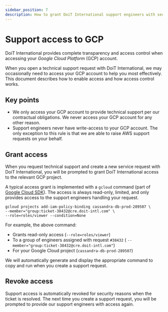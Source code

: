 ```yaml
---
sidebar_position: 7
description: How to grant DoiT International support engineers with secure, read-only access to your GCP account
---
```


# Support access to GCP

DoiT International provides complete transparency and access control when accessing your _Google Cloud Platform_ (GCP) account.

When you open a technical support request with DoiT International, we may occasionally need to access your GCP account to help you most effectively. This document describes how to enable access and how access control works.

## Key points

- We only access your GCP account to provide technical support per our contractual obligations. We never access your GCP account for any other reason.
- Support engineers never have write-access to your GCP account. The only exception to this rule is that we are able to raise AWS support requests on your behalf.

## Grant access

When you request technical support and create a new service request with DoiT International, you will be prompted to grant DoiT International access to the relevant GCP project.

A typical access grant is implemented with a `gcloud` command (part of [Google Cloud SDK](https://cloud.google.com/sdk)). The access is always read-only, limited, and only provides access to the support engineers handling your request.

```
gcloud projects add-iam-policy-binding cassandra-db-prod-289507 \
--member="group:ticket-38432@cre.doit-intl.com" \
--role=roles/viewer --condition=None
```

For example, the above command:

- Grants read-only access (`--role=roles/viewer`)
- To a group of engineers assigned with request `#38432` ( `--member="group:ticket-38432@cre.doit-intl.com"`)
- For your Google Cloud project (`cassandra-db-prod-289507`)

We will automatically generate and display the appropriate command to copy and run when you create a support request.

## Revoke access

Support access is automatically revoked for security reasons when the ticket is resolved. The next time you create a support request, you will be prompted to provide our support engineers with access again.
